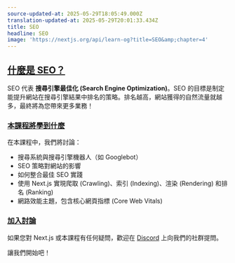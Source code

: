 ```yaml
---
source-updated-at: 2025-05-29T18:05:49.000Z
translation-updated-at: 2025-05-29T20:01:33.434Z
title: SEO
headline: SEO
image: 'https://nextjs.org/api/learn-og?title=SEO&amp;chapter=4'
---
```


[什麼是 SEO？](#what-is-seo)
----------------------------

SEO 代表 **搜尋引擎最佳化 (Search Engine Optimization)**。SEO 的目標是制定能提升網站在搜尋引擎結果中排名的策略。排名越高，網站獲得的自然流量就越多，最終將為您帶來更多業務！

### [本課程將學到什麼](#what-youll-learn-in-this-course)

在本課程中，我們將討論：

*   搜尋系統與搜尋引擎機器人（如 Googlebot）
*   SEO 策略對網站的影響
*   如何整合最佳 SEO 實踐
*   使用 Next.js 實現爬取 (Crawling)、索引 (Indexing)、渲染 (Rendering) 和排名 (Ranking)
*   網路效能主題，包含核心網頁指標 (Core Web Vitals)

### [加入討論](#join-the-conversation)

如果您對 Next.js 或本課程有任何疑問，歡迎在 [Discord](https://discord.gg/Q3AsD4efFC) 上向我們的社群提問。

讓我們開始吧！
